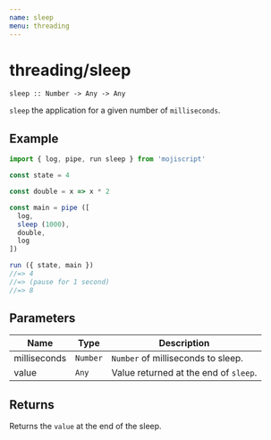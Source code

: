 ```yaml
---
name: sleep
menu: threading
---
```


# threading/sleep

`sleep :: Number -> Any -> Any`

`sleep` the application for a given number of `milliseconds`.

## Example

```javascript
import { log, pipe, run sleep } from 'mojiscript'

const state = 4

const double = x => x * 2

const main = pipe ([
  log,
  sleep (1000),
  double,
  log
])

run ({ state, main })
//=> 4
//=> (pause for 1 second)
//=> 8
```

## Parameters

| Name | Type | Description |
| ---- | ---- | ----------- |
| milliseconds | `Number`  | `Number` of milliseconds to sleep. |
| value | `Any`  | Value returned at the end of `sleep`. |

## Returns

Returns the `value` at the end of the sleep.
